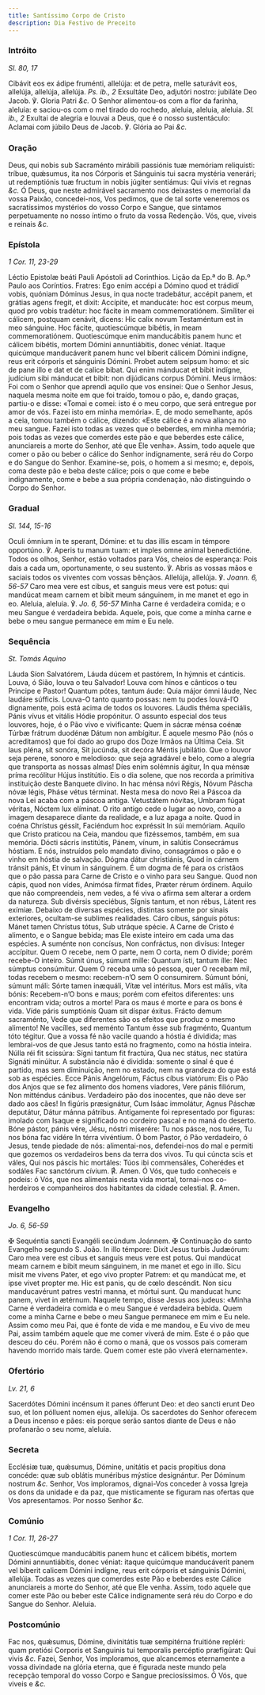 ```yaml
---
title: Santíssimo Corpo de Cristo
description: Dia Festivo de Preceito
---
```


### Intróito

_Sl. 80, 17_

<div class="grid grid-cols-2 gap-5">
  <span class="text-justify">
    Cibávit eos ex ádipe fruménti, allelúja: et de petra, melle saturávit eos,
    allelúja, allelúja, allelúja. <em>Ps. ib., 2</em> Exsultáte Deo, adjutóri
    nostro: jubiláte Deo Jacob. ℣. Gloria Patri <em>&c.</em>
  </span>
  <span class="text-justify">
    O Senhor alimentou-os com a flor da farinha, aleluia: e saciou-os com o mel
    tirado do rochedo, aleluia, aleluia, aleluia. <em>Sl. ib., 2</em> Exultai de
    alegria e louvai a Deus, que é o nosso sustentáculo: Aclamai com júbilo Deus
    de Jacob. ℣. Glória ao Pai <em>&c.</em>
  </span>
</div>

### Oração

<div class="grid grid-cols-2 gap-5">
  <span class="text-justify">
    Deus, qui nobis sub Sacraménto mirábili passiónis tuæ memóriam reliquísti:
    tríbue, quǽsumus, ita nos Córporis et Sánguinis tui sacra mystéria venerári;
    ut redemptiónis tuæ fructum in nobis júgiter sentiámus: Qui vivis et regnas
    <em>&c.</em>
  </span>
  <span class="text-justify">
    Ó Deus, que neste admirável sacramento nos deixastes o memorial da vossa
    Paixão, concedei-nos, Vos pedimos, que de tal sorte veneremos os
    sacratíssimos mystérios do vosso Corpo e Sangue, que sintamos perpetuamente
    no nosso íntimo o fruto da vossa Redenção. Vós, que, viveis e reinais
    <em>&c.</em>
  </span>
</div>

### Epístola

_1 Cor. 11, 23-29_

<div class="grid grid-cols-2 gap-5">
  <span class="text-justify">
    Léctio Epistolæ beáti Pauli Apóstoli ad Corinthios.
  </span>
  <span class="text-justify">
    Lição da Ep.ª do B. Ap.º Paulo aos Coríntios.
  </span>
  <span class="text-justify">
    Fratres: Ego enim accépi a Dómino quod et trádidí vobis, quóniam Dóminus
    Jesus, in qua nocte tradebátur, accépit panem, et grátias agens fregit, et
    dixit: Accípite, et manducáte: hoc est corpus meum, quod pro vobis tradétur:
    hoc fácite in meam commemoratiónem. Simíliter ei cálicem, postquam cenávit,
    dicens: Hic calix novum Testaméntum est in meo sánguine. Hoc fácite,
    quotiescúmque bibétis, in meam commemoratiónem. Quotiescúmque enim
    manducábitis panem hunc et cálicem bibétis, mortem Dómini annuntiábitis,
    donec véniat. Itaque quicúmque manducáverit panem hunc vel bíberit cálicem
    Dómini indígne, reus erit córporis et sánguinis Dómini. Probet autem seípsum
    homo: et sic de pane illo e dat et de calice bibat. Qui enim mánducat et
    bibit indígne, judícium sibi mánducat et bibit: non dijúdicans corpus
    Dómini.
  </span>
  <span class="text-justify">
    Meus irmãos: Foi com o Senhor que aprendi aquilo que vos ensinei: Que o
    Senhor Jesus, naquela mesma noite em que foi traído, tomou o pão, e, dando
    graças, partiu-o e disse: «Tomai e comei: isto é o meu corpo, que será
    entregue por amor de vós. Fazei isto em minha memória». E, de modo
    semelhante, após a ceia, tomou também o cálice, dizendo: «Este cálice é a
    nova aliança no meu sangue. Fazei isto todas as vezes que o beberdes, em
    minha memória; pois todas as vezes que comerdes este pão e que beberdes este
    cálice, anunciareis a morte do Senhor, até que Ele venha». Assim, todo
    aquele que comer o pão ou beber o cálice do Senhor indignamente, será réu do
    Corpo e do Sangue do Senhor. Examine-se, pois, o homem a si mesmo; e,
    depois, coma deste pão e beba deste cálice; pois o que come e bebe
    indignamente, come e bebe a sua própria condenação, não distinguindo o Corpo
    do Senhor.
  </span>
</div>

### Gradual

_Sl. 144, 15-16_

<div class="grid grid-cols-2 gap-5">
  <span class="text-justify">
    Oculi ómnium in te sperant, Dómine: et tu das illis escam in témpore
    opportúno. ℣. Aperis tu manum tuam: et imples omne animal benedictióne.
  </span>
  <span class="text-justify">
    Todos os olhos, Senhor, estão voltados para Vós, cheios de esperança: Pois
    dais a cada um, oportunamente, o seu sustento. ℣. Abris as vossas mãos e
    saciais todos os viventes com vossas bênçãos.
  </span>
  <span class="text-justify">
    Allelúja, allelúja. ℣. <em>Joann. 6, 56-57</em> Caro mea vere est cibus, et
    sanguis meus vere est potus: qui mandúcat meam carnem et bibit meum
    sánguinem, in me manet et ego in eo.
  </span>
  <span class="text-justify">
    Aleluia, aleluia. ℣. <em>Jo. 6, 56-57</em> Minha Carne é verdadeira comida;
    e o meu Sangue é verdadeira bebida. Aquele, pois, que come a minha carne e
    bebe o meu sangue permanece em mim e Eu nele.
  </span>
</div>

### Sequência

_St. Tomás Aquino_

<div class="grid grid-cols-2 gap-5">
  <span class="text-justify">
    Láuda Síon Salvatórem, Láuda dúcem et pastórem, In hýmnis et cánticis.
  </span>
  <span class="text-justify">
    Louva, ó Sião, louva o teu Salvador! Louva com hinos e cânticos o teu
    Principe e Pastor!
  </span>
  <span class="text-justify">
    Quantum pótes, tantum áude: Quia májor ómni láude, Nec laudáre súfficis.
  </span>
  <span class="text-justify">
    Louva-O tanto quanto possas: nem tu podes louvá-l’O dignamente, pois está
    acima de todos os louvores.
  </span>
  <span class="text-justify">
    Láudis théma speciális, Pánis vívus et vitális Hódie propónitur.
  </span>
  <span class="text-justify">
    O assunto especial dos teus louvores, hoje, é o Pão vivo e vivificante:
  </span>
  <span class="text-justify">
    Quem in sácræ ménsa coénæ Túrbæ frátrum duodénæ Dátum non ambígitur.
  </span>
  <span class="text-justify">
    É aquele mesmo Pão (nós o acreditamos) que foi dado ao grupo dos Doze Irmãos
    na Última Ceia.
  </span>
  <span class="text-justify">
    Sit laus pléna, sít sonóra, Sit jucúnda, sit decóra Méntis jubilátio.
  </span>
  <span class="text-justify">
    Que o louvor seja perene, sonoro e melodioso: que seja agradável e belo,
    como a alegria que transporta as nossas almas!
  </span>
  <span class="text-justify">
    Díes enim solémnis ágitur, In qua ménsæ príma recólitur Hújus institútio.
  </span>
  <span class="text-justify">
    Eis o dia solene, que nos recorda a primitiva instituição deste Banquete
    divino.
  </span>
  <span class="text-justify">
    In hac ménsa nóvi Régis, Nóvum Páscha nóvæ légis, Pháse vétus términat.
  </span>
  <span class="text-justify">
    Nesta mesa do novo Rei a Páscoa da nova Lei acaba com a páscoa antiga.
  </span>
  <span class="text-justify">
    Vetustátem nóvitas, Umbram fúgat véritas, Nóctem lux elíminat.
  </span>
  <span class="text-justify">
    O rito antigo cede o lugar ao novo, como a imagem desaparece diante da
    realidade, e a luz apaga a noite.
  </span>
  <span class="text-justify">
    Quod in coéna Chrístus géssit, Faciéndum hoc expréssit In súi memóriam.
  </span>
  <span class="text-justify">
    Aquilo que Cristo praticou na Ceia, mandou que fizéssemos, também, em sua
    memória.
  </span>
  <span class="text-justify">
    Dócti sácris institútis, Pánem, vínum, in salútis Consecrámus hóstiam.
  </span>
  <span class="text-justify">
    E nós, instruídos pelo mandato divino, consagrámos o pão e o vinho em hóstia
    de salvação.
  </span>
  <span class="text-justify">
    Dógma dátur christiánis, Quod in cárnem tránsit pánis, Et vínum in
    sánguinem.
  </span>
  <span class="text-justify">
    É um dogma de fé para os cristãos que o pão passa para Carne de Cristo e o
    vinho para seu Sangue.
  </span>
  <span class="text-justify">
    Quod non cápis, quod non vídes, Animósa fírmat fídes, Præter rérum órdinem.
  </span>
  <span class="text-justify">
    Aquilo que não compreendeis, nem vedes, a fé viva o afirma sem alterar a
    ordem da natureza.
  </span>
  <span class="text-justify">
    Sub divérsis speciébus, Sígnis tantum, et non rébus, Látent res exímiæ.
  </span>
  <span class="text-justify">
    Debaixo de diversas espécies, distintas somente por sinais exteriores,
    ocultam-se sublimes realidades.
  </span>
  <span class="text-justify">
    Cáro cíbus, sánguis pótus: Mánet tamen Chrístus tótus, Sub utráque spécie.
  </span>
  <span class="text-justify">
    A Carne de Cristo é alimento, e o Sangue bebida; mas Ele existe inteiro em
    cada uma das espécies.
  </span>
  <span class="text-justify">
    A suménte non concísus, Non confráctus, non divísus: Integer accípitur.
  </span>
  <span class="text-justify">
    Quem O recebe, nem O parte, nem O corta, nem O divide; porém recebe-O
    inteiro.
  </span>
  <span class="text-justify">
    Súmit únus, súmunt mille: Quantum ísti, tantum ílle: Nec súmptus consúmitur.
  </span>
  <span class="text-justify">
    Quem O receba uma só pessoa, quer O recebam mil, todas recebem o mesmo:
    recebem-n’O sem O consumirem.
  </span>
  <span class="text-justify">
    Súmunt bóni, súmunt máli: Sórte tamen inæquáli, Vítæ vel intéritus. Mors est
    mális, víta bónis:
  </span>
  <span class="text-justify">
    Recebem-n’O bons e maus; porém com efeitos diferentes: uns encontram vida;
    outros a morte! Para os maus é morte e para os bons é vida.
  </span>
  <span class="text-justify">
    Víde páris sumptiónis Quam sit díspar éxitus. Frácto demum sacraménto,
  </span>
  <span class="text-justify">
    Vede que diferentes são os efeitos que produz o mesmo alimento!
  </span>
  <span class="text-justify">
    Ne vacílles, sed meménto Tantum ésse sub fragménto, Quantum tóto tégitur.
  </span>
  <span class="text-justify">
    Que a vossa fé não vacile quando a hóstia é dividida; mas lembrai-vos de que
    Jesus tanto está no fragmento, como na hóstia inteira.
  </span>
  <span class="text-justify">
    Núlla réi fit scissúra: Sígni tantum fit fractúra, Qua nec státus, nec
    statúra Signáti minúitur.
  </span>
  <span class="text-justify">
    A substância não é dividida: somente o sinal é que é partido, mas sem
    diminuição, nem no estado, nem na grandeza do que está sob as espécies.
  </span>
  <span class="text-justify">Ecce Pánis Angelórum, Fáctus cíbus viatórum:</span>
  <span class="text-justify">
    Eis o Pão dos Anjos que se fez alimento dos homens viadores,
  </span>
  <span class="text-justify">Vere pánis filiórum, Non mitténdus cánibus.</span>
  <span class="text-justify">
    Verdadeiro pão dos inocentes, que não deve ser dado aos cães!
  </span>
  <span class="text-justify">
    In figúris præsignátur, Cum Isáac immolátur, Agnus Páschæ deputátur, Dátur
    mánna pátribus.
  </span>
  <span class="text-justify">
    Antigamente foi representado por figuras: imolado com Isaque e significado
    no cordeiro pascal e no maná do deserto.
  </span>
  <span class="text-justify">
    Bóne pástor, pánis vére, Jésu, nóstri miserére: Tu nos pásce, nos tuére, Tu
    nos bóna fac vidére In térra vivéntium.
  </span>
  <span class="text-justify">
    Ó bom Pastor, ó Pão verdadeiro, ó Jesus, tende piedade de nós:
    alimentai-nos, defendei-nos do mal e permiti que gozemos os verdadeiros bens
    da terra dos vivos.
  </span>
  <span class="text-justify">
    Tu qui cúncta scis et váles, Qui nos páscis hic mortáles: Túos ibi
    commensáles, Coherédes et sodáles Fac sanctórum cívium.
    <span class="text-red-500">℟.</span> Amen.
  </span>
  <span class="text-justify">
    Ó Vós, que tudo conheceis e podeis: ó Vós, que nos alimentais nesta vida
    mortal, tornai-nos co-herdeiros e companheiros dos habitantes da cidade
    celestial. <span class="text-red-500">℟.</span> Amen.
  </span>
</div>

### Evangelho

_Jo. 6, 56-59_

<div class="grid grid-cols-2 gap-5">
  <span class="text-justify">
    <span class="text-red-500">✠</span> Sequéntia sancti Evangéli secúndum
    Joánnem.
  </span>
  <span class="text-justify">
    <span class="text-red-500">✠</span> Continuação do santo Evangelho segundo
    S. João.
  </span>
  <span class="text-justify">
    In illo témpore: Dixit Jesus turbis Judæórum: Caro mea vere est cibus et
    sanguis meus vere est potus. Qui mandúcat meam carnem e bibit meum
    sánguinem, in me manet et ego in illo. Sicu misit me vivens Pater, et ego
    vivo propter Patrem: et qu mandúcat me, et ipse vivet propter me. Hic est
    panis, qu de cœlo descéndit. Non sicu manducavérunt patres vestri manna, et
    mórtui sunt. Qu manducat hunc panem, vivet in ætérnum.
  </span>
  <span class="text-justify">
    Naquele tempo, disse Jesus aos judeus: «Minha Carne é verdadeira comida e o
    meu Sangue é verdadeira bebida. Quem come a minha Carne e bebe o meu Sangue
    permanece em mim e Eu nele. Assim como meu Pai, que é fonte de vida e me
    mandou, e Eu vivo de meu Pai, assim também aquele que me comer viverá de
    mim. Este é o pão que desceu do céu. Porém não é como o maná, que os vossos
    pais comeram havendo morrido mais tarde. Quem comer este pão viverá
    eternamente».
  </span>
</div>

### Ofertório

_Lv. 21, 6_

<div class="grid grid-cols-2 gap-5">
  <span class="text-justify">
    Sacerdótes Dómini incénsum it panes ófferunt Deo: et deo sancti erunt Deo
    suo, et lon pólluent nomen ejus, allelúja.
  </span>
  <span class="text-justify">
    Os sacerdotes do Senhor oferecem a Deus incenso e pães: eis porque serão
    santos diante de Deus e não profanarão o seu nome, aleluia.
  </span>
</div>

### Secreta

<div class="grid grid-cols-2 gap-5">
  <span class="text-justify">
    Ecclésiæ tuæ, quǽsumus, Dómine, unitátis et pacis propítius dona concéde:
    quæ sub oblátis munéribus mýstice designántur. Per Dóminum nostrum
    <em>&c.</em>
  </span>
  <span class="text-justify">
    Senhor, Vos imploramos, dignai-Vos conceder à vossa Igreja os dons da
    unidade e da paz, que misticamente se figuram nas ofertas que Vos
    apresentamos. Por nosso Senhor <em>&c.</em>
  </span>
</div>

### Comúnio

_1 Cor. 11, 26-27_

<div class="grid grid-cols-2 gap-5">
  <span class="text-justify">
    Quotiescúmque manducábitis panem hunc et cálicem bibétis, mortem Dómini
    annuntiábitis, donec véniat: itaque quicúmque manducáverit panem vel bíberit
    calicem Dómini indígne, reus erit córporis et sánguinis Dómini, allelúja.
  </span>
  <span class="text-justify">
    Todas as vezes que comerdes este Pão e beberdes este Cálice anunciareis a
    morte do Senhor, até que Ele venha. Assim, todo aquele que comer este Pão ou
    beber este Cálice indignamente será réu do Corpo e do Sangue do Senhor.
    Aleluia.
  </span>
</div>

### Postcomúnio

<div class="grid grid-cols-2 gap-5">
  <span class="text-justify">
    Fac nos, quǽsumus, Dómine, divinitátis tuæ sempitérna fruitióne repléri:
    quam pretiósi Corporis et Sanguinis tui temporalis percéptio præfigúrat: Qui
    vivis <em>&c.</em>
  </span>
  <span class="text-justify">
    Fazei, Senhor, Vos imploramos, que alcancemos eternamente a vossa divindade
    na glória eterna, que é figurada neste mundo pela recepção temporal do vosso
    Corpo e Sangue preciosíssimos. Ó Vós, que viveis e <em>&c.</em>
  </span>
</div>
